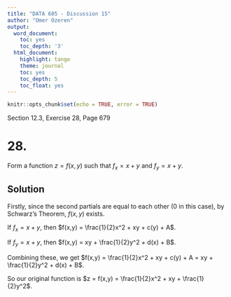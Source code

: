 ```yaml
---
title: "DATA 605 - Discussion 15"
author: "Omer Ozeren"
output:
  word_document:
    toc: yes
    toc_depth: '3'
  html_document:
    highlight: tango
    theme: journal
    toc: yes
    toc_depth: 5
    toc_float: yes
---
```

```r
knitr::opts_chunk$set(echo = TRUE, error = TRUE)
```


Section 12.3, Exercise 28, Page 679

# 28.
Form a function $z = f(x,y)$ such that $f_x = x + y$ and $f_y = x + y$.

## Solution

Firstly, since the second partials are equal to each other (0 in this case), by Schwarz's Theorem, $f(x,y)$ exists.

If $f_x = x + y$, then $f(x,y) = \frac{1}{2}x^2 + xy + c(y) + A$.

If $f_y = x + y$, then $f(x,y) = xy + \frac{1}{2}y^2 + d(x) + B$.

Combining these, we get $f(x,y) = \frac{1}{2}x^2 + xy + c(y) + A = xy + \frac{1}{2}y^2 + d(x) + B$.

So our original function is $z = f(x,y) = \frac{1}{2}x^2 + xy + \frac{1}{2}y^2$.


